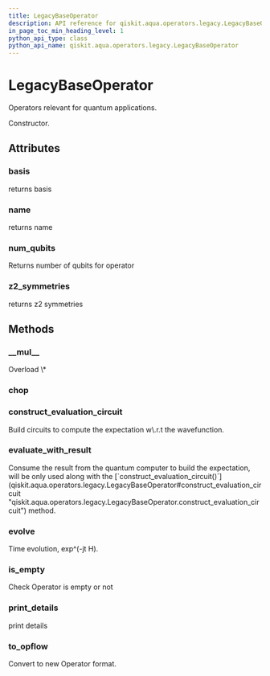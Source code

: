 ```yaml
---
title: LegacyBaseOperator
description: API reference for qiskit.aqua.operators.legacy.LegacyBaseOperator
in_page_toc_min_heading_level: 1
python_api_type: class
python_api_name: qiskit.aqua.operators.legacy.LegacyBaseOperator
---
```


# LegacyBaseOperator

<Class id="qiskit.aqua.operators.legacy.LegacyBaseOperator" isDedicatedPage={true} github="https://github.com/qiskit-community/qiskit-aqua/tree/stable/0.7/qiskit/aqua/operators/legacy/base_operator.py" signature="LegacyBaseOperator(basis=None, z2_symmetries=None, name=None)" modifiers="class">
  Operators relevant for quantum applications.

  Constructor.

  ## Attributes

  ### basis

  <Attribute id="qiskit.aqua.operators.legacy.LegacyBaseOperator.basis">
    returns basis
  </Attribute>

  ### name

  <Attribute id="qiskit.aqua.operators.legacy.LegacyBaseOperator.name">
    returns name
  </Attribute>

  ### num\_qubits

  <Attribute id="qiskit.aqua.operators.legacy.LegacyBaseOperator.num_qubits">
    Returns number of qubits for operator
  </Attribute>

  ### z2\_symmetries

  <Attribute id="qiskit.aqua.operators.legacy.LegacyBaseOperator.z2_symmetries">
    returns z2 symmetries
  </Attribute>

  ## Methods

  ### \_\_mul\_\_

  <Function id="qiskit.aqua.operators.legacy.LegacyBaseOperator.__mul__" signature="LegacyBaseOperator.__mul__(other)" modifiers="abstract">
    Overload \*
  </Function>

  ### chop

  <Function id="qiskit.aqua.operators.legacy.LegacyBaseOperator.chop" signature="LegacyBaseOperator.chop(threshold, copy=False)" modifiers="abstract" />

  ### construct\_evaluation\_circuit

  <Function id="qiskit.aqua.operators.legacy.LegacyBaseOperator.construct_evaluation_circuit" signature="LegacyBaseOperator.construct_evaluation_circuit(wave_function, statevector_mode, **kwargs)" modifiers="abstract">
    Build circuits to compute the expectation w\.r.t the wavefunction.
  </Function>

  ### evaluate\_with\_result

  <Function id="qiskit.aqua.operators.legacy.LegacyBaseOperator.evaluate_with_result" signature="LegacyBaseOperator.evaluate_with_result(result, statevector_mode, **kwargs)" modifiers="abstract">
    Consume the result from the quantum computer to build the expectation, will be only used along with the [`construct_evaluation_circuit()`](qiskit.aqua.operators.legacy.LegacyBaseOperator#construct_evaluation_circuit "qiskit.aqua.operators.legacy.LegacyBaseOperator.construct_evaluation_circuit") method.
  </Function>

  ### evolve

  <Function id="qiskit.aqua.operators.legacy.LegacyBaseOperator.evolve" signature="LegacyBaseOperator.evolve(state_in, evo_time, num_time_slices, expansion_mode, expansion_order, **kwargs)" modifiers="abstract">
    Time evolution, exp^(-jt H).
  </Function>

  ### is\_empty

  <Function id="qiskit.aqua.operators.legacy.LegacyBaseOperator.is_empty" signature="LegacyBaseOperator.is_empty()" modifiers="abstract">
    Check Operator is empty or not
  </Function>

  ### print\_details

  <Function id="qiskit.aqua.operators.legacy.LegacyBaseOperator.print_details" signature="LegacyBaseOperator.print_details()" modifiers="abstract">
    print details
  </Function>

  ### to\_opflow

  <Function id="qiskit.aqua.operators.legacy.LegacyBaseOperator.to_opflow" signature="LegacyBaseOperator.to_opflow()" modifiers="abstract">
    Convert to new Operator format.
  </Function>
</Class>

